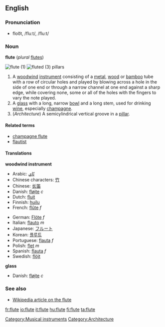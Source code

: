 ==English==
===Pronunciation===
*floo͞t, /fluːt/, /flu:t/

===Noun===
'''flute''' (''plural'' [[flutes]])

[[Image:Flute.jpg|thumb|flute (1)]]
[[Image:Cincinnati-life-insurance-building-detail.jpg|thumb|fluted (3) [[pillar]]s]]

#[[Category:Musical instruments]] A [[woodwind]] [[instrument]] consisting of a [[metal]], [[wood]] or [[bamboo]] tube with a row of circular holes and played by blowing across a hole in the side of one end or through a narrow channel at one end against a sharp edge, while covering none, some or all of the holes with the fingers to vary the note played.
#A [[glass]] with a long, narrow [[bowl]] and a long stem, used for drinking [[wine]], especially [[champagne]]. <!--Note: "bowl" is the correct term to use here - confirmed at http://66.102.9.104/search?q=cache:N9GMnphl-vcJ:www.daacs.org/aboutDatabase/pdf/cataloging/Glass.pdf+%22parts+of+a+glass%22+stem&hl=en -->
#(''Architecture'') A semicylindrical vertical groove in a [[pillar]]. 

====Related terms====
*[[champagne flute]]
*[[flautist]]

====Translations====
'''woodwind instrument'''
{{top}}
*Arabic: [[نّاي]]
*Chinese characters: [[竹]]
*Chinese: [[长笛]]
*Danish: [[fløjte]] ''c''
*Dutch: [[fluit]]
*Finnish: [[huilu]]
*French: [[flûte]] ''f''
{{mid}}
*German: [[Flöte]] ''f''
*Italian: [[flauto]] ''m''
*Japanese: [[フルート]]
*Korean: [[플루트]]
*Portuguese: [[flauta]] ''f''
*Polish: [[flet]] ''m''
*Spanish: [[flauta]] ''f''
*Swedish: [[flöjt]]
{{bottom}}

'''glass'''
{{top}}
*Danish: [[fløjte]] ''c''
{{mid}}
{{bottom}}

===See also===
*[[w:flute|Wikipedia article on the flute]]
[[Category:Architecture]]

[[fr:flute]]
[[io:flute]]
[[it:flute]]
[[hu:flute]]
[[fi:flute]]
[[ta:flute]]